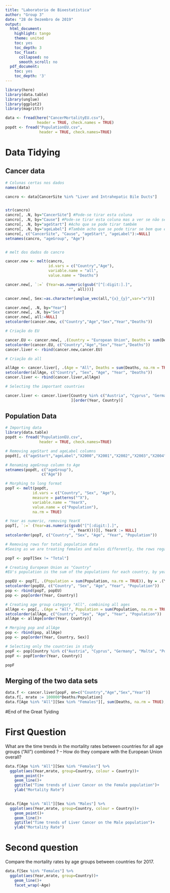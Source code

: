 ```yaml
---
title: "Laboratorio de Bioestatística"
author: "Group 3"
date: "28 de Dezembro de 2019"
output:
  html_document:
    highlight: tango
    theme: united
    toc: yes
    toc_depth: 3
    toc_float:
      collapsed: no
      smooth_scroll: no
  pdf_document:
    toc: yes
    toc_depth: '3'
---
```


```r
library(here)
library(data.table)
library(unglue)
library(ggplot2)
library(magrittr)

data <- fread(here("CancerMortalityEU.csv"), 
              header = TRUE, check.names = TRUE)
popdt <- fread("PopulationEU.csv",
               header = TRUE, check.names=TRUE)
```

# Data Tidying 

## Cancer data

```r
# Colunas certas nos dados
names(data)

cancro <- data[CancerSite %in% "Liver and Intrahepatic Bile Ducts"]


str(cancro)
cancro[, .N, by="CancerSite"] #Pode-se tirar esta coluna
cancro[, .N, by="Cause"] #Pode-se tirar esta coluna mas a ver se não se perde a informação
cancro[, .N, by="ageStart"] #Acho que se pode tirar também
cancro[, .N, by="ageLabel"] #Também acho que se pode tirar se bem que esta pode ser util à frente
cancro[, c("CancerSite", "Cause", "ageStart", "ageLabel"):=NULL]
setnames(cancro, "ageGroup", "Age")


# melt dos dados do cancro

cancer.new <- melt(cancro,
                   id.vars = c("Country","Age"),
                   variable.name = "all",
                   value.name = "Deaths")

cancer.new[, `:=` (Year=as.numeric(gsub("[^[:digit:].]",
                            "", all)))]

cancer.new[, Sex:=as.character(unglue_vec(all,"{x}_{y}",var="x"))]

cancer.new[, .N, by="Year"]
cancer.new[, .N, by="Sex"]
cancer.new[, all:=NULL]
setcolorder(cancer.new, c("Country","Age","Sex","Year","Deaths"))

# Criação do EU

cancer.EU <- cancer.new[, .(Country = "European Union", Deaths = sum(Deaths, na.rm = TRUE)), by = .(Year, Sex, Age)]
setcolorder(cancer.EU, c("Country","Age","Sex","Year","Deaths"))
cancer.liver <- rbind(cancer.new,cancer.EU)

# Criação do all

allAge <- cancer.liver[, .(Age = "All", Deaths = sum(Deaths, na.rm = TRUE)), by = .(Country, Year, Sex)]
setcolorder(allAge, c("Country", "Sex", "Age", "Year", "Deaths"))
cancer.liver <- rbind(cancer.liver,allAge)

# Selecting the important countries

cancer.liver <- cancer.liver[Country %in% c("Austria", "Cyprus", "Germany", "Malta", "Portugal", "European Union")
                             ][order(Year, Country)]

```


## Population Data

```r
# Importing data
library(data.table)
popdt <- fread("PopulationEU.csv",
               header = TRUE, check.names=TRUE)

# Removing ageStart and ageLabel columns
popdt[, c("ageStart","ageLabel","X2000","X2001","X2002","X2003","X2004","X2005","X2006","X2007","X2008","X2009","X2010"):=NULL]

# Renaming ageGroup column to Age
setnames(popdt, c("ageGroup"),
                c("Age"))

# Morphing to long format
popT <- melt(popdt,
            id.vars = c("Country", "Sex", "Age"),
            measure = patterns("^X"),
            variable.name = "YearX",
            value.name = c("Population"),
            na.rm = TRUE)

# Year as numeric, removing YearX
popT[, `:=` (Year=as.numeric(gsub("[^[:digit:].]",
                            "", YearX)))][, YearX := NULL]
setcolorder(popT, c("Country", "Sex", "Age", "Year", "Population"))

# Removing rows for total population data 
#Seeing as we are treating females and males differently, the rows regarding total population info will not be used and should be removed.

popT <- popT[Sex != "Total"]

# Creating European Union as "Country"
#EU's population is the sum of the populations for each country, by year and age group

popEU <- popT[, .(Population = sum(Population, na.rm = TRUE)), by = .(Year, Sex, Age)][, Country := "European Union"]
setcolorder(popEU, c("Country", "Sex", "Age", "Year", "Population"))
pop <- rbind(popT, popEU)
pop <- pop[order(Year, Country)]

# Creating age group category "All", combining all ages
allAge <- pop[, .(Age = "All", Population = sum(Population, na.rm = TRUE)), by = .(Country, Year, Sex)]
setcolorder(allAge, c("Country", "Sex", "Age", "Year", "Population"))
allAge <- allAge[order(Year, Country)]

# Merging pop and allAge
pop <- rbind(pop, allAge)
pop <- pop[order(Year, Country, Sex)]

# Selecting only the countries in study
popF <- pop[Country %in% c("Austria", "Cyprus", "Germany", "Malta", "Portugal", "European Union")]
popF <- popF[order(Year, Country)]

popF
```

## Merging of the two data sets

```r
data.f <- cancer.liver[popF, on=c("Country","Age","Sex","Year")]
data.f[, mrate := 100000*Deaths/Population]
data.f[Age %in% "All"][Sex %in% "Females"][, sum(Deaths, na.rm = TRUE), by=Country]
```


#End of the Great Tyiding

# First Question 

What are the time trends in the mortality rates between countries for all age groups (“All”) combined ?
– How do they compare with the European Union overall?

```r
data.f[Age %in% "All"][Sex %in% "Females"] %>% 
  ggplot(aes(Year,mrate, group=Country, colour = Country))+
    geom_point()+
    geom_line()+
    ggtitle("Time trends of Liver Cancer on the Female population")+
    ylab("Mortality Rate")
    
```

```r
data.f[Age %in% "All"][Sex %in% "Males"] %>% 
  ggplot(aes(Year,mrate, group=Country, colour = Country))+
    geom_point()+
    geom_line()+
    ggtitle("Time trends of Liver Cancer on the Male population")+
    ylab("Mortality Rate")
```


# Second question

Compare the mortality rates by age groups between countries for 2017.

```r
data.f[Sex %in% "Females"] %>%
  ggplot(aes(Year,mrate, group=Country))+
    geom_line()+
    facet_wrap(~Age)
```













